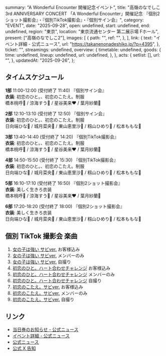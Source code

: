   summary: "A Wonderful Encounter 開催記念イベント",
  title:
    "高嶺のなでしこ 3rd ANNIVERSARY CONCERT 「A Wonderful Encounter」開催記念 『個別2ショット撮影会』・『個別TikTok撮影会』・『個別サイン会』",
  category: "EVENT",
  date: "2025-09-28",
  open: undefined,
  start: undefined,
  end: undefined,
  region: "東京",
  location: "東京流通センター 第二展示場 Fホール",
  present: ["高嶺のなでしこ2"],
  images: [
    {
      path: "",
      ref: "",
    },
  ],
  link: {
    text: "イベント詳細 - 公式ニュース",
    url: "https://takanenonadeshiko.jp/?p=4395",
  },
  ticket: "",
  streamings: undefined,
  overview: {
    timetable: undefined,
    goods: {
      time: undefined,
      lineup: undefined,
      url: undefined,
    },
  },
  acts: {
    setlist: [],
    url: "",
  },
  updatedAt: "2025-09-26",
};

## タイムスケジュール

**1部** 11:00-12:00 (受付終了 11:40) 『個別サイン会』<br/>
**衣装**: 初恋のひと。、初恋のこたえ。制服<br/>
橋本桃呼🩷 / 涼海すう🩵 / 星谷美来❤ / 葉月紗蘭🤍<br/>

**2部** 12:10-13:10 (受付終了 12:50) 『個別サイン会』<br/>
**衣装**: 初恋のひと。、初恋のこたえ。制服<br/>
日向端ひな💜 / 城月菜央💛 / 東山恵里沙🧡 / 籾山ひめり💙 / 松本ももな🎀

**3部** 13:40-14:40 (受付終了 14:20) 『個別TikTok撮影会』<br/>
**衣装**: 初恋のひと。、初恋のこたえ。制服<br/>
橋本桃呼🩷 / 涼海すう🩵 / 星谷美来❤ / 葉月紗蘭🤍

**4部** 14:50-15:50 (受付終了 15:30) 『個別TikTok撮影会』<br/>
**衣装**: 初恋のひと。、初恋のこたえ。制服<br/>
日向端ひな💜 / 城月菜央💛 / 東山恵里沙🧡 / 籾山ひめり💙 / 松本ももな🎀

**5部** 16:10-17:10 (受付終了 16:50) 『個別2ショット撮影会』<br/>
**衣装**: 美しく生きろ衣装<br/>
橋本桃呼🩷 / 涼海すう🩵 / 星谷美来❤ / 葉月紗蘭🤍

**6部** 17:20-18:20 (受付終了 18:00) 『個別2ショット撮影会』<br/>
**衣装**: 美しく生きろ衣装<br/>
日向端ひな💜 / 城月菜央💛 / 東山恵里沙🧡 / 籾山ひめり💙 / 松本ももな🎀

## 個別 TikTok 撮影会 楽曲

1. [女の子は強い サビver.] お客様込み
1. [女の子は強い サビver.] メンバーのみ
1. [女の子は強い サビver.] 自撮り
1. [初恋のひと。ハート合わせチャレンジ] お客様込み
1. [初恋のひと。ハート合わせチャレンジ] メンバーのみ
1. [初恋のひと。ハート合わせチャレンジ] 自撮り
1. [初恋のこたえ。サビver.] お客様込み
1. [初恋のこたえ。サビver.] メンバーのみ
1. [初恋のこたえ。サビver.] 自撮り

[女の子は強い サビver.]: https://www.tiktok.com/@takanenofficial/video/7191058072507354369
[初恋のひと。ハート合わせチャレンジ]: https://www.tiktok.com/@takanenofficial/video/7252290793333886210
[初恋のこたえ。サビver.]: https://www.tiktok.com/@takanenofficial/video/7523945603311619346

## リンク

- [当日券のお知らせ - 公式ニュース](https://takanenonadeshiko.jp/?p=4397)
- [イベント詳細 - 公式ニュース](https://takanenonadeshiko.jp/?p=4395)
- [公式ニュース](https://takanenonadeshiko.jp/?p=4152)
- [公式 X 告知](https://x.com/takanenofficial/status/1962787607114588354)

